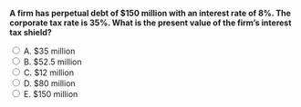 ::: {.question-block}

<form onsubmit="event.preventDefault(); checkAnswer('module8_mcq_q100')" data-correct-answer="B">
<strong style="display: block;">A firm has perpetual debt of $150 million with an interest rate of 8%. The corporate tax rate is 35%. What is the present value of the firm’s interest tax shield?</strong>

<label><input type="radio" name="module8_mcq_q100" value="A"> A. $35 million</label><br>
<label><input type="radio" name="module8_mcq_q100" value="B"> B. $52.5 million</label><br>
<label><input type="radio" name="module8_mcq_q100" value="C"> C. $12 million</label><br>
<label><input type="radio" name="module8_mcq_q100" value="D"> D. $80 million</label><br>
<label><input type="radio" name="module8_mcq_q100" value="E"> E. $150 million</label><br>
</form>

<div id="feedback-module8_mcq_q100" class="feedback" data-status="" style="display:none;">
✅ Correct: B.  
For perpetual debt, the present value of the tax shield is:  
PV(Tax Shield) = T<sub>C</sub> × D = 0.35 × 150 = **$52.5 million**.
</div>

:::
